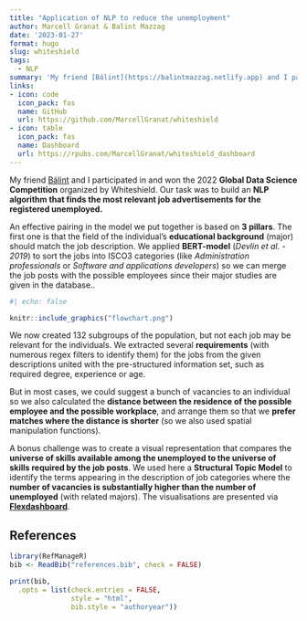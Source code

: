 ```yaml
---
title: "Application of NLP to reduce the unemployment"
author: Marcell Granat & Balint Mazzag
date: '2023-01-27'
format: hugo
slug: whiteshield
tags: 
  - NLP
summary: 'My friend [Bálint](https://balintmazzag.netlify.app) and I participated and won the 2022 global data science competition organized by Whiteshield. Our task was to build an NLP algorithm that finds the most relevant job advertisements for the registered unemployed.'
links:
- icon: code
  icon_pack: fas
  name: GitHub
  url: https://github.com/MarcellGranat/whiteshield
- icon: table
  icon_pack: fas
  name: Dashboard
  url: https://rpubs.com/MarcellGranat/whiteshield_dashboard
---
```


My friend [Bálint](https://balintmazzag.netlify.app) and I participated in and won the 2022 **Global Data Science Competition** organized by Whiteshield. Our task was to build an **NLP algorithm that finds the most relevant job advertisements for the registered unemployed.**

An effective pairing in the model we put together is based on **3 pillars**. The first one is that the field of the individual's **educational background** (major) should match the job description. We applied **BERT-model** (*Devlin et al. - 2019*) to sort the jobs into ISCO3 categories (like *Administration professionals* or *Software and applications developers*) so we can merge the job posts with the possible employees since their major studies are given in the database..

```r
#| echo: false

knitr::include_graphics("flowchart.png")
```

We now created 132 subgroups of the population, but not each job may be relevant for the individuals. We extracted several **requirements** (with numerous regex filters to identify them) for the jobs from the given descriptions united with the pre-structured information set, such as required degree, experience or age.

But in most cases, we could suggest a bunch of vacancies to an individual so we also calculated the **distance between the residence of the possible employee and the possible workplace**, and arrange them so that we **prefer matches where the distance is shorter** (so we also used spatial manipulation functions).

A bonus challenge was to create a visual representation that compares the **universe of skills available among the unemployed to the universe of skills required by the job posts**. We used here a **Structural Topic Model** to identify the terms appearing in the description of job categories where the **number of vacancies is substantially higher than the number of unemployed** (with related majors). The visualisations are presented via [**Flexdashboard**](https://rpubs.com/MarcellGranat/whiteshield_dashboard).

## References

```r
library(RefManageR)
bib <- ReadBib("references.bib", check = FALSE)

print(bib, 
  .opts = list(check.entries = FALSE, 
               style = "html", 
               bib.style = "authoryear"))
```
